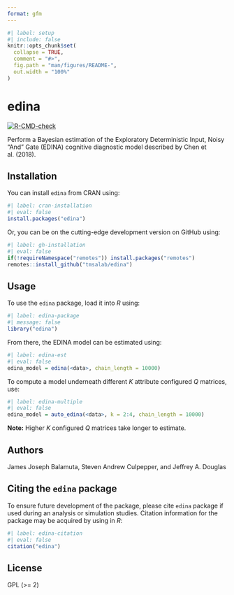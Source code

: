```yaml
---
format: gfm
---
```


<!-- README.md is generated from README.qmd. Please edit that file -->

```r
#| label: setup
#| include: false
knitr::opts_chunk$set(
  collapse = TRUE,
  comment = "#>",
  fig.path = "man/figures/README-",
  out.width = "100%"
)
```

# edina

<!-- badges: start -->
[![R-CMD-check](https://github.com/tmsalab/edina/actions/workflows/R-CMD-check.yaml/badge.svg)](https://github.com/tmsalab/edina/actions/workflows/R-CMD-check.yaml)
<!-- badges: end -->

Perform a Bayesian estimation of the Exploratory 
Deterministic Input, Noisy "And" Gate (EDINA)
cognitive diagnostic model described by Chen et al. (2018).

## Installation

You can install `edina` from CRAN using:

```r
#| label: cran-installation
#| eval: false
install.packages("edina")
```

Or, you can be on the cutting-edge development version on GitHub using:

```r
#| label: gh-installation
#| eval: false
if(!requireNamespace("remotes")) install.packages("remotes")
remotes::install_github("tmsalab/edina")
```

## Usage

To use the `edina` package, load it into _R_ using:

```r
#| label: edina-package
#| message: false
library("edina")
```

From there, the EDINA model can be estimated using:

```r
#| label: edina-est
#| eval: false
edina_model = edina(<data>, chain_length = 10000)
```

To compute a model underneath different _K_ attribute configured _Q_ matrices, use:

```r
#| label: edina-multiple
#| eval: false
edina_model = auto_edina(<data>, k = 2:4, chain_length = 10000)
```

**Note:** Higher _K_ configured _Q_ matrices take longer to estimate. 

## Authors

James Joseph Balamuta, Steven Andrew Culpepper, and Jeffrey A. Douglas

## Citing the `edina` package

To ensure future development of the package, please cite `edina`
package if used during an analysis or simulation studies. Citation information
for the package may be acquired by using in *R*:

```r
#| label: edina-citation
#| eval: false
citation("edina")
```

## License

GPL (>= 2)
